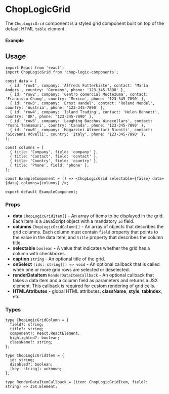 
<Meta of={ChopLogicGridStories} title='Grid' />

# ChopLogicGrid

The `ChopLogicGrid` component is a styled grid component built on top of the default HTML `table` element.

#### Example

<Canvas>
  <Story of={ChopLogicGridStories.DefaultGrid} />
</Canvas>

## Usage

```tsx
import React from 'react';
import ChopLogicGrid from 'chop-logic-components';

const data = [
  { id: 'row1', company: 'Alfreds Futterkiste', contact: 'Maria Anders', country: 'Germany', phone: '123-345-7890' },
  { id: 'row2', company: 'Centro comercial Moctezuma', contact: 'Francisco Chang', country: 'Mexico', phone: '123-345-7890' },
  { id: 'row3', company: 'Ernst Handel', contact: 'Roland Mendel', country: 'Austria', phone: '123-345-7890' },
  { id: 'row4', company: 'Island Trading', contact: 'Helen Bennett', country: 'UK', phone: '123-345-7890' },
  { id: 'row5', company: 'Laughing Bacchus Winecellars', contact: 'Yoshi Tannamuri', country: 'Canada', phone: '123-345-7890' },
  { id: 'row6', company: 'Magazzini Alimentari Riuniti', contact: 'Giovanni Rovelli', country: 'Italy', phone: '123-345-7890' },
];

const columns = [
  { title: 'Company', field: 'company' },
  { title: 'Contact', field: 'contact' },
  { title: 'Country', field: 'country' },
  { title: 'Phone', field: 'phone' },
];

const ExampleComponent = () => <ChopLogicGrid selectable={false} data={data} columns={columns} />;

export default ExampleComponent;
```

### Props

- **data** `ChopLogicGridItem[]` - An array of items to be displayed in the grid. Each item is a JavaScript object with a mandatory `id` field.
- **columns** `ChopLogicGridColumn[]` - An array of objects that describes the grid columns. Each column must contain `field` property that points to the value in the data item, and `title` property that describes the column title.
- **selectable** `boolean` - A value that indicates whether the grid has a column with checkboxes.
- **caption** `string` - An optional title of the grid.
- **onSelect** `(ids: string[]) => void` - An optional callback that is called when one or more grid rows are selected or deselected.
- **renderDataItem** `RenderDataItemCallback` - An optional callback that takes a data item and a column field as parameters and returns a JSX element. This callback is required for custom rendering of grid cells.
- **HTMLAttributes** - global HTML attributes: **className**, **style**, **tabIndex**, etc.

### Types

```
type ChopLogicGridColumn = {
  field?: string;
  title?: string;
  component?: React.ReactElement;
  highlighted?: boolean;
  className?: string;
};

type ChopLogicGridItem = {
  id: string;
  disabled?: boolean;
  [key: string]: unknown;
};

type RenderDataItemCallback = (item: ChopLogicGridItem, field?: string) => JSX.Element;
```
